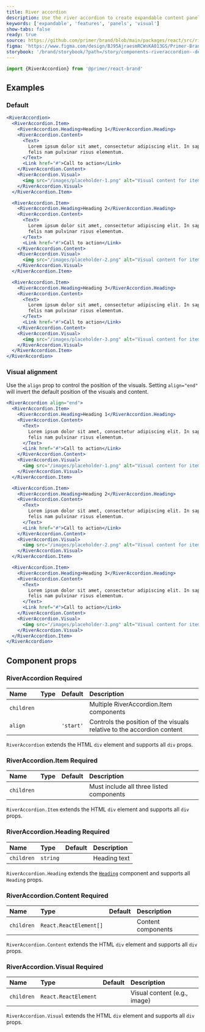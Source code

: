 ```yaml
---
title: River accordion
description: Use the river accordion to create expandable content panels with associated visuals.
keywords: ['expandable', 'features', 'panels', 'visual']
show-tabs: false
ready: true
source: https://github.com/primer/brand/blob/main/packages/react/src/river/RiverAccordion/RiverAccordion.tsx
figma: 'https://www.figma.com/design/BJ95AjraesmRCWsKA013GS/Primer-Brand?node-id=16649-1564&t=hUxfzn1hD1LwE1aQ-4'
storybook: '/brand/storybook/?path=/story/components-riveraccordion--default'
---
```



```js
import {RiverAccordion} from '@primer/react-brand'
```

## Examples

### Default

```jsx live
<RiverAccordion>
  <RiverAccordion.Item>
    <RiverAccordion.Heading>Heading 1</RiverAccordion.Heading>
    <RiverAccordion.Content>
      <Text>
        Lorem ipsum dolor sit amet, consectetur adipiscing elit. In sapien sit ullamcorper id. Aliquam luctus sed turpis
        felis nam pulvinar risus elementum.
      </Text>
      <Link href="#">Call to action</Link>
    </RiverAccordion.Content>
    <RiverAccordion.Visual>
      <img src="/images/placeholder-1.png" alt="Visual content for item 2" />
    </RiverAccordion.Visual>
  </RiverAccordion.Item>

  <RiverAccordion.Item>
    <RiverAccordion.Heading>Heading 2</RiverAccordion.Heading>
    <RiverAccordion.Content>
      <Text>
        Lorem ipsum dolor sit amet, consectetur adipiscing elit. In sapien sit ullamcorper id. Aliquam luctus sed turpis
        felis nam pulvinar risus elementum.
      </Text>
      <Link href="#">Call to action</Link>
    </RiverAccordion.Content>
    <RiverAccordion.Visual>
      <img src="/images/placeholder-2.png" alt="Visual content for item 2" />
    </RiverAccordion.Visual>
  </RiverAccordion.Item>

  <RiverAccordion.Item>
    <RiverAccordion.Heading>Heading 3</RiverAccordion.Heading>
    <RiverAccordion.Content>
      <Text>
        Lorem ipsum dolor sit amet, consectetur adipiscing elit. In sapien sit ullamcorper id. Aliquam luctus sed turpis
        felis nam pulvinar risus elementum.
      </Text>
      <Link href="#">Call to action</Link>
    </RiverAccordion.Content>
    <RiverAccordion.Visual>
      <img src="/images/placeholder-3.png" alt="Visual content for item 3" />
    </RiverAccordion.Visual>
  </RiverAccordion.Item>
</RiverAccordion>
```

### Visual alignment

Use the `align` prop to control the position of the visuals. Setting `align="end"` will invert the default position of the visuals and content.

```jsx live
<RiverAccordion align="end">
  <RiverAccordion.Item>
    <RiverAccordion.Heading>Heading 1</RiverAccordion.Heading>
    <RiverAccordion.Content>
      <Text>
        Lorem ipsum dolor sit amet, consectetur adipiscing elit. In sapien sit ullamcorper id. Aliquam luctus sed turpis
        felis nam pulvinar risus elementum.
      </Text>
      <Link href="#">Call to action</Link>
    </RiverAccordion.Content>
    <RiverAccordion.Visual>
      <img src="/images/placeholder-1.png" alt="Visual content for item 1" />
    </RiverAccordion.Visual>
  </RiverAccordion.Item>

  <RiverAccordion.Item>
    <RiverAccordion.Heading>Heading 2</RiverAccordion.Heading>
    <RiverAccordion.Content>
      <Text>
        Lorem ipsum dolor sit amet, consectetur adipiscing elit. In sapien sit ullamcorper id. Aliquam luctus sed turpis
        felis nam pulvinar risus elementum.
      </Text>
      <Link href="#">Call to action</Link>
    </RiverAccordion.Content>
    <RiverAccordion.Visual>
      <img src="/images/placeholder-2.png" alt="Visual content for item 2" />
    </RiverAccordion.Visual>
  </RiverAccordion.Item>

  <RiverAccordion.Item>
    <RiverAccordion.Heading>Heading 3</RiverAccordion.Heading>
    <RiverAccordion.Content>
      <Text>
        Lorem ipsum dolor sit amet, consectetur adipiscing elit. In sapien sit ullamcorper id. Aliquam luctus sed turpis
        felis nam pulvinar risus elementum.
      </Text>
      <Link href="#">Call to action</Link>
    </RiverAccordion.Content>
    <RiverAccordion.Visual>
      <img src="/images/placeholder-3.png" alt="Visual content for item 3" />
    </RiverAccordion.Visual>
  </RiverAccordion.Item>
</RiverAccordion>
```

## Component props

### RiverAccordion <Label>Required</Label>

| Name       | Type                           |  Default  | Description                                                            |
| :--------- | :----------------------------- | :-------: | :--------------------------------------------------------------------- |
| `children` | <RiverAccordionChildrenProp /> |           | Multiple RiverAccordion.Item components                                |
| `align`    | <RiverAccordionAlignProp />    | `'start'` | Controls the position of the visuals relative to the accordion content |

`RiverAccordion` extends the HTML `div` element and supports all `div` props.

### RiverAccordion.Item <Label>Required</Label>

| Name       | Type                               | Default | Description                              |
| :--------- | :--------------------------------- | :-----: | :--------------------------------------- |
| `children` | <RiverAccordionItemChildrenProp /> |         | Must include all three listed components |

`RiverAccordion.Item` extends the HTML `div` element and supports all `div` props.

### RiverAccordion.Heading <Label>Required</Label>

| Name       | Type     | Default | Description  |
| :--------- | :------- | :-----: | :----------- |
| `children` | `string` |         | Heading text |

`RiverAccordion.Heading` extends the [`Heading`](/components/Heading) component and supports all `Heading` props.

### RiverAccordion.Content <Label>Required</Label>

| Name       | Type                   | Default | Description        |
| :--------- | :--------------------- | :-----: | :----------------- |
| `children` | `React.ReactElement[]` |         | Content components |

`RiverAccordion.Content` extends the HTML `div` element and supports all `div` props.

### RiverAccordion.Visual <Label>Required</Label>

| Name       | Type                 | Default | Description                  |
| :--------- | :------------------- | :-----: | :--------------------------- |
| `children` | `React.ReactElement` |         | Visual content (e.g., image) |

`RiverAccordion.Visual` extends the HTML `div` element and supports all `div` props.
